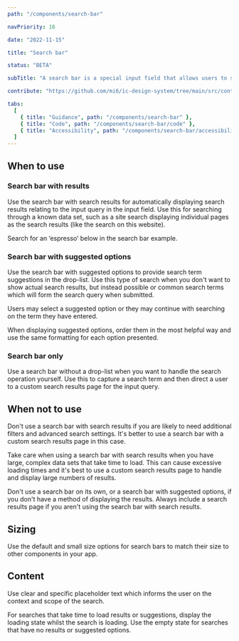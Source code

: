 ```yaml
---
path: "/components/search-bar"

navPriority: 16

date: "2022-11-15"

title: "Search bar"

status: "BETA"

subTitle: "A search bar is a special input field that allows users to search for information using keywords or phrases."

contribute: "https://github.com/mi6/ic-design-system/tree/main/src/content/structured/components/search-bar"

tabs:
  [
    { title: "Guidance", path: "/components/search-bar" },
    { title: "Code", path: "/components/search-bar/code" },
    { title: "Accessibility", path: "/components/search-bar/accessibility" },
  ]
---
```



## When to use

### Search bar with results

Use the search bar with search results for automatically displaying search results relating to the input query in the input field. Use this for searching through a known data set, such as a site search displaying individual pages as the search results (like the search on this website).

Search for an ‘espresso’ below in the search bar example.

<ComponentPreview>
  <IcSearchBar
    label="What is your favourite coffee?"
    options={[
      { label: "Espresso", value: "espresso" },
      { label: "Double Espresso", value: "doubleespresso" },
      { label: "Flat White", value: "flatwhite" },
      { label: "Cappuccino", value: "cappucino" },
      { label: "Americano", value: "americano" },
      { label: "Mocha", value: "mocha" },
    ]}
  />
</ComponentPreview>

### Search bar with suggested options

Use the search bar with suggested options to provide search term suggestions in the drop-list. Use this type of search when you don't want to show actual search results, but instead possible or common search terms which will form the search query when submitted.

Users may select a suggested option or they may continue with searching on the term they have entered.

When displaying suggested options, order them in the most helpful way and use the same formatting for each option presented.

### Search bar only

Use a search bar without a drop-list when you want to handle the search operation yourself. Use this to capture a search term and then direct a user to a custom search results page for the input query.

<ComponentPreview>
  <IcSearchBar label="What is your favourite coffee?" />
</ComponentPreview>

## When not to use

Don't use a search bar with search results if you are likely to need additional filters and advanced search settings. It's better to use a search bar with a custom search results page in this case.

Take care when using a search bar with search results when you have large, complex data sets that take time to load. This can cause excessive loading times and it's best to use a custom search results page to handle and display large numbers of results.

<DoubleDoDontCaution>
  <DoDontCaution
    imageSrc={searchBarFig1}
    imageAlt="A search bar with a large number of results causing long scroll length."
    state="bad"
    caption="Avoid showing long lists of results in a search bar's search results."
  />
</DoubleDoDontCaution>

Don't use a search bar on its own, or a search bar with suggested options, if you don't have a method of displaying the results. Always include a search results page if you aren't using the search bar with search results.

## Sizing

Use the default and small size options for search bars to match their size to other components in your app.

## Content

Use clear and specific placeholder text which informs the user on the context and scope of the search.

<DoubleDoDontCaution>
  <DoDontCaution
    imageSrc={searchBarFig3}
    imageAlt="An example of helpful search placeholder text outlining 'search coffee drinks'."
    state="good"
    caption="Use helpful placeholder text within a search bar to describe what the user is searching for."
  />
  <DoDontCaution
    imageSrc={searchBarFig4}
    imageAlt="An example of unhelpful search placeholder text outlining 'coffee'."
    state="bad"
    caption="Don't use generic placeholder text."
  />
</DoubleDoDontCaution>

For searches that take time to load results or suggestions, display the loading state whilst the search is loading. Use the empty state for searches that have no results or suggested options.

<DoubleDoDontCaution>
  <DoDontCaution
    imageSrc={searchBarFig5}
    imageAlt="A search bar with an entered search term that displays a loading indicator whilst the search is occurring."
    state="good"
    caption="Use the loading state whilst results load."
  />
  <DoDontCaution
    imageSrc={searchBarFig6}
    imageAlt="A search bar with an entered search term that has no search results."
    state="good"
    caption="Tell the user when their search term yields no results."
  />
</DoubleDoDontCaution>
